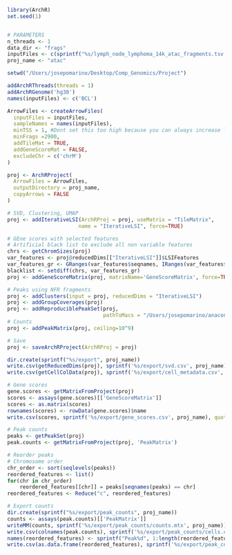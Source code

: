 
```r
library(ArchR)
set.seed(1)


# PARAMETERS
n_threads <- 1
data_dir <- "frags"
inputFiles <- c(sprintf("%s/lymph_node_lymphoma_14k_atac_fragments.tsv.gz", data_dir))
proj_name <- "atac"
```

```r
setwd("/Users/josepomarino/Desktop/Comp_Genomics/Project")
```

```r
addArchRThreads(threads = 1) 
addArchRGenome('hg38')
names(inputFiles) <- c('BCL')
```

```r
ArrowFiles <- createArrowFiles(
  inputFiles = inputFiles,
  sampleNames = names(inputFiles),
  minTSS = 1, #Dont set this too high because you can always increase later
  minFrags =2900, 
  addTileMat = TRUE,
  addGeneScoreMat = FALSE,
  excludeChr = c('chrM')
)
```

```r
proj <- ArchRProject(
  ArrowFiles = ArrowFiles, 
  outputDirectory = proj_name,
  copyArrows = FALSE
)
```

```r
# SVD, Clustering, UMAP
proj <- addIterativeLSI(ArchRProj = proj, useMatrix = "TileMatrix", 
                       name = "IterativeLSI", force=TRUE)
```

```r
# GEne scores with selected features
# Artificial black list to exclude all non variable features
chrs <- getChromSizes(proj)
var_features <- proj@reducedDims[["IterativeLSI"]]$LSIFeatures
var_features_gr <- GRanges(var_features$seqnames, IRanges(var_features$start, var_features$start + 500))
blacklist <- setdiff(chrs, var_features_gr)
proj <- addGeneScoreMatrix(proj, matrixName='GeneScoreMatrix', force=TRUE, blacklist=blacklist)
```

```r
# Peaks using NFR fragments
proj <- addClusters(input = proj, reducedDims = "IterativeLSI")
proj <- addGroupCoverages(proj)
proj <- addReproduciblePeakSet(proj,
                               pathToMacs = "/Users/josepomarino/anaconda3/envs/myenv/bin/macs3")
# Counts
proj <- addPeakMatrix(proj, ceiling=10^9)

# Save 
proj <- saveArchRProject(ArchRProj = proj)
```

```r
dir.create(sprintf("%s/export", proj_name))
write.csv(getReducedDims(proj), sprintf('%s/export/svd.csv', proj_name), quote=FALSE)
write.csv(getCellColData(proj), sprintf('%s/export/cell_metadata.csv', proj_name), quote=FALSE)
```

```r
# Gene scores
gene.scores <- getMatrixFromProject(proj)
scores <- assays(gene.scores)[['GeneScoreMatrix']]
scores <- as.matrix(scores)
rownames(scores) <- rowData(gene.scores)$name
write.csv(scores, sprintf('%s/export/gene_scores.csv', proj_name), quote=FALSE)
```

```r
# Peak counts
peaks <- getPeakSet(proj)
peak.counts <- getMatrixFromProject(proj, 'PeakMatrix')
```

```r
# Reorder peaks 
# Chromosome order
chr_order <- sort(seqlevels(peaks))
reordered_features <- list()
for(chr in chr_order)
    reordered_features[[chr]] = peaks[seqnames(peaks) == chr]
reordered_features <- Reduce("c", reordered_features) 
```

```r
# Export counts
dir.create(sprintf("%s/export/peak_counts", proj_name))
counts <- assays(peak.counts)[['PeakMatrix']]
writeMM(counts, sprintf('%s/export/peak_counts/counts.mtx', proj_name))
write.csv(colnames(peak.counts), sprintf('%s/export/peak_counts/cells.csv', proj_name), quote=FALSE)
names(reordered_features) <- sprintf("Peak%d", 1:length(reordered_features))
write.csv(as.data.frame(reordered_features), sprintf('%s/export/peak_counts/peaks.csv', proj_name), quote=FALSE)
```

